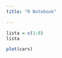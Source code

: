 ---
title: "R Notebook"

---

```{r}
lista = c(1:8)
lista
```

```{r}
plot(cars)
```

